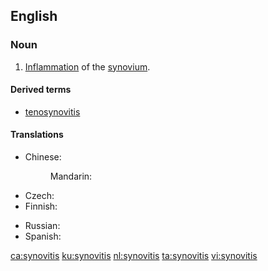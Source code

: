 ==English==
===Noun===
{{en-noun|~|synovitides}}
# {{context|pathology|lang=en}} [[inflammation|Inflammation]] of the [[synovium]].

====Derived terms====
* [[tenosynovitis]]

====Translations====
{{trans-top|inflammation of the synovium}}
* Chinese: 
*: Mandarin: {{t+|cmn|滑膜炎|tr=huámóyán|sc=Hani}}
* Czech: {{t|cs|synovitida|f}}
* Finnish: {{t|fi|nivelkalvon tulehdus}}
{{trans-mid}}
* Russian: {{t|ru|синови́т|m}}
* Spanish: {{t|es|sinovitis|f}}
{{trans-bottom}}

[[ca:synovitis]]
[[ku:synovitis]]
[[nl:synovitis]]
[[ta:synovitis]]
[[vi:synovitis]]